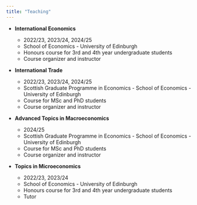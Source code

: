 ```yaml
---
title: "Teaching"
---
```


-   **International Economics**

    -   2022/23, 2023/24, 2024/25
    -   School of Economics - University of Edinburgh
    -   Honours course for 3rd and 4th year undergraduate students
    -   Course organizer and instructor

-   **International Trade**

    -   2022/23, 2023/24, 2024/25
    -   Scottish Graduate Programme in Economics - School of Economics - University of Edinburgh
    -   Course for MSc and PhD students
    -   Course organizer and instructor

-   **Advanced Topics in Macroeconomics**

    -   2024/25
    -   Scottish Graduate Programme in Economics - School of Economics - University of Edinburgh
    -   Course for MSc and PhD students
    -   Course organizer and instructor

-   **Topics in Microeconomics**

    -   2022/23, 2023/24
    -   School of Economics - University of Edinburgh
    -   Honours course for 3rd and 4th year undergraduate students
    -   Tutor
